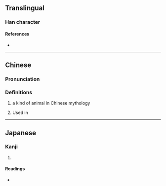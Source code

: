 {{character info/new}}
==Translingual==

===Han character===
{{Han char|rn=94|rad=犬|as=07|sn=10|four=48294|canj=KHOMD|ids=⿰犭余}}

====References====
* {{Han ref|kx=0711.120|dkj=20409|dj=1123.120|hdz=21349.110|uh=72F3|ud=29427|bh=D2A8|bd=53928}}

----
==Chinese==
{{zh-forms}}

===Pronunciation===
{{zh-pron
|m=yú
|m-s=
|c=jyu4
|c-t=
|g=
|h=pfs=
|j=
|md=
|mn=
|mn-t=
|w=
|x=
|mc=y
|oc=y
|cat=n
}}

===Definitions===
{{zh-hanzi}}

# {{zh-hg}} a kind of animal in Chinese mythology
# Used in {{zh-l|犰狳}}

----

==Japanese==

===Kanji===
{{ja-kanji|grade=uc|rs=犬07}}

# {{rfdef|ja|sort=犬07}}

====Readings====
* {{ja-readings|on=[[よ]] (yo)|kun=}}